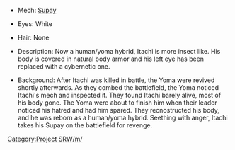 *Mech: [[Supay]]

*Eyes: White

*Hair: None

*Description: Now a human/yoma hybrid, Itachi is more insect like. His body is covered in natural body armor and his left eye has been replaced with a cybernetic one. 

*Background: After Itachi was killed in battle, the Yoma were revived shortly afterwards. As they combed the battlefield, the Yoma noticed Itachi's mech and inspected it. They found Itachi barely alive, most of his body gone. The Yoma were about to finish him when their leader noticed his hatred and had him spared. They recnostructed his body, and he was reborn as a human/yoma hybrid. Seething with anger, Itachi takes his Supay on the battlefield for revenge.

[[Category:Project SRW/m/]]